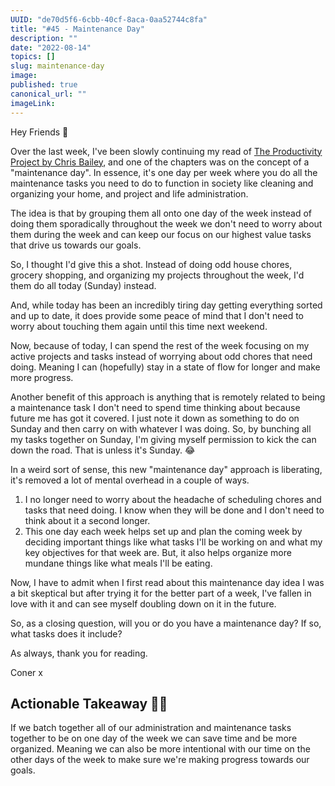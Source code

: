 ```yaml
---
UUID: "de70d5f6-6cbb-40cf-8aca-0aa52744c8fa"
title: "#45 - Maintenance Day"
description: ""
date: "2022-08-14"
topics: []
slug: maintenance-day
image: 
published: true
canonical_url: ""
imageLink: 
---
```


Hey Friends 👋

Over the last week, I've been slowly continuing my read of [The Productivity Project by Chris Bailey](https://www.amazon.co.uk/Productivity-Project-Proven-Become-Awesome/dp/0349413053), and one of the chapters was on the concept of a "maintenance day". In essence, it's one day per week where you do all the maintenance tasks you need to do to function in society like cleaning and organizing your home, and project and life administration.

The idea is that by grouping them all onto one day of the week instead of doing them sporadically throughout the week we don't need to worry about them during the week and can keep our focus on our highest value tasks that drive us towards our goals.

So, I thought I'd give this a shot. Instead of doing odd house chores, grocery shopping, and organizing my projects throughout the week, I'd them do all today (Sunday) instead.

And, while today has been an incredibly tiring day getting everything sorted and up to date, it does provide some peace of mind that I don't need to worry about touching them again until this time next weekend.

Now, because of today, I can spend the rest of the week focusing on my active projects and tasks instead of worrying about odd chores that need doing. Meaning I can (hopefully) stay in a state of flow for longer and make more progress.

Another benefit of this approach is anything that is remotely related to being a maintenance task I don't need to spend time thinking about because future me has got it covered. I just note it down as something to do on Sunday and then carry on with whatever I was doing. So, by bunching all my tasks together on Sunday, I'm giving myself permission to kick the can down the road. That is unless it's Sunday. 😂

In a weird sort of sense, this new "maintenance day" approach is liberating, it's removed a lot of mental overhead in a couple of ways.

1. I no longer need to worry about the headache of scheduling chores and tasks that need doing. I know when they will be done and I don't need to think about it a second longer.
2. This one day each week helps set up and plan the coming week by deciding important things like what tasks I'll be working on and what my key objectives for that week are. But, it also helps organize more mundane things like what meals I'll be eating.

Now, I have to admit when I first read about this maintenance day idea I was a bit skeptical but after trying it for the better part of a week, I've fallen in love with it and can see myself doubling down on it in the future.

So, as a closing question, will you or do you have a maintenance day? If so, what tasks does it include?

As always, thank you for reading.

Coner x

## Actionable Takeaway 🏃‍♀️

If we batch together all of our administration and maintenance tasks together to be on one day of the week we can save time and be more organized. Meaning we can also be more intentional with our time on the other days of the week to make sure we're making progress towards our goals.